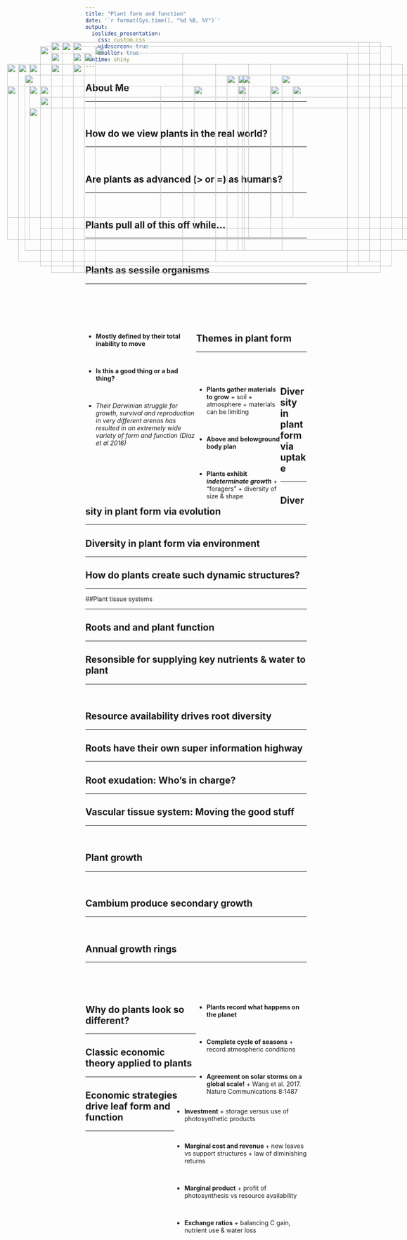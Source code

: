 ```yaml
---
title: "Plant form and function"
date: '`r format(Sys.time(), "%d %B, %Y")`'
output: 
  ioslides_presentation:
    css: custom.css
    widescreen: true
    smaller: true
runtime: shiny
---
```


## About Me
<hr>
<br/>

## How do we view plants in the real world?
<hr>
<br/>

<IMG STYLE="position:absolute; TOP:200px; LEFT:100px; WIDTH:500px; HEIGHT:400px" SRC="images/acacia.jpg">

<IMG STYLE="position:absolute; TOP:250px; LEFT:650px; WIDTH:400px; HEIGHT:300px" SRC="images/urban.png">

## Are plants as advanced (> or =) as humans?
<hr>
<br/>

<IMG STYLE="position:absolute; TOP:200px; LEFT:200px; WIDTH:700px; HEIGHT:450px" SRC="images/whatplantsdo.jpg">

## Plants pull all of this off while...
<hr>
<br/>

<IMG STYLE="position:absolute; TOP:250px; LEFT:125px; WIDTH:400px; HEIGHT:300px" SRC="images/baby-groot.jpeg">

<IMG STYLE="position:absolute; TOP:250px; LEFT:575px; WIDTH:400px; HEIGHT:300px" SRC="images/ent_lor.jpg">

## Plants as sessile organisms
<hr>
<br/>
<br/>
<br/>
<br/>

<div style="float: left; width: 50%;">

* **Mostly defined by their total inability to move**

<br/>

* **Is this a good thing or a bad thing?**

<br/>

* *Their Darwinian struggle for growth, survival and reproduction in very different arenas has resulted in an extremely wide variety of form and function (Diaz et al 2016)*

</div>

<IMG STYLE="position:absolute; TOP:225px; LEFT:575px; WIDTH:400px; HEIGHT:400px" SRC="images/plantscool.png">

## Themes in plant form
<hr>
<br/>
<br/>

<div style="float: left; width: 38%;">

* **Plants gather materials to grow**
      + soil
      + atmosphere
      + materials can be limiting

<br/> 

* **Above and belowground body plan**
  
<br/> 

* **Plants exhibit _indeterminate growth_**
      + "foragers"
      + diversity of size & shape

</div>

<IMG STYLE="position:absolute; TOP:250px; LEFT:475px; WIDTH:600px; HEIGHT:325px" SRC="images/raunkiaer.jpg">

## Diversity in plant form via uptake
<hr>

<IMG STYLE="position:absolute; TOP:300px; LEFT:100px; WIDTH:900px; HEIGHT:300px" SRC="images/areavolume.png">

## Diversity in plant form via evolution
<hr>

<IMG STYLE="position:absolute; TOP:275px; LEFT:125px; WIDTH:800px; HEIGHT:300px" SRC="images/angioradiation.png">

## Diversity in plant form via environment
<hr>

<IMG STYLE="position:absolute; TOP:160px; LEFT:125px; WIDTH:800px; HEIGHT:500px" SRC="images/leafsize.jpg">

## How do plants create such dynamic structures?
<hr>

<IMG STYLE="position:absolute; TOP:150px; LEFT:150px; WIDTH:700px; HEIGHT:500px" SRC="images/cell_types.png">

##Plant tissue systems
<hr>

<IMG STYLE="position:absolute; TOP:200px; LEFT:50px; WIDTH:600px; HEIGHT:400px" SRC="images/plant_tissues.jpg">

<IMG STYLE="position:absolute; TOP:250px; LEFT:700px; WIDTH:300px; HEIGHT:300px" SRC="images/tissue_structure.jpg">

## Roots and and plant function
<hr>

<IMG STYLE="position:absolute; TOP:150px; LEFT:175px; WIDTH:700px; HEIGHT:500px" SRC="images/root_roles.jpg">

## Resonsible for supplying key nutrients & water to plant
<hr>
<br/>

<IMG STYLE="position:absolute; TOP:250px; LEFT:50px; WIDTH:600px; HEIGHT:300px" SRC="images/rootuptake.jpg">

<IMG STYLE="position:absolute; TOP:225px; LEFT:675px; WIDTH:400px; HEIGHT:400px" SRC="images/roottip.png">

## Resource availability drives root diversity
<hr>

<IMG STYLE="position:absolute; TOP:150px; LEFT:200px; WIDTH:700px; HEIGHT:500px" SRC="images/rootsystems1.jpg">

## Roots have their own super information highway
<hr>

<IMG STYLE="position:absolute; TOP:200px; LEFT:150px; WIDTH:800px; HEIGHT:400px" SRC="images/plants-fungi.jpg">

## Root exudation: Who's in charge?
<hr>

<IMG STYLE="position:absolute; TOP:160px; LEFT:250px; WIDTH:600px; HEIGHT:500px" SRC="images/exudates.jpg">

## Vascular tissue system: Moving the good stuff
<hr>
<br/>

<IMG STYLE="position:absolute; TOP:150px; LEFT:150px; WIDTH:750px; HEIGHT:500px" SRC="images/vascular_tissues.png">


## Plant growth
<hr>
<br/>

<IMG STYLE="position:absolute; TOP:175px; LEFT:150px; WIDTH:300px; HEIGHT:500px" SRC="images/root_growth.jpg">

<IMG STYLE="position:absolute; TOP:225px; LEFT:550px; WIDTH:500px; HEIGHT:400px" SRC="images/meristem.jpg">

## Cambium produce secondary growth
<hr>
<br/>

<IMG STYLE="position:absolute; TOP:225px; LEFT:90px; WIDTH:500px; HEIGHT:400px" SRC="images/vascular_cambium.jpg">

<IMG STYLE="position:absolute; TOP:225px; LEFT:585px; WIDTH:400px; HEIGHT:400px" SRC="images/woodgrowth.jpg">

## Annual growth rings
<hr>
<br/>
<br/>
<br/>

<IMG STYLE="position:absolute; TOP:200px; LEFT:75px; WIDTH:450px; HEIGHT:450px" SRC="images/growthrings.png">

<div style="float: right; width: 50%;">
* **Plants record what happens on the planet**

<br/>

* **Complete cycle of seasons**
        + record atmospheric conditions

<br/>

* **Agreement on solar storms on a global scale!**
        + Wang et al. 2017. Nature Communications 8:1487
 </div> 
 
## Why do plants look so different?
<hr>

<IMG STYLE="position:absolute; TOP:175px; LEFT:225px; WIDTH:600px; HEIGHT:500px" SRC="images/forest.jpg">
      
## Classic economic theory applied to plants
<hr>

<div style="float: right; width: 60%;">

* **Investment**
      + storage versus use of photosynthetic products

<br/>

* **Marginal cost and revenue **
      + new leaves vs support structures 
      + law of diminishing returns
      
<br/>

* **Marginal product**
      + profit of photosynthesis vs resource availability
      
<br/>

* **Exchange ratios** 
      + balancing C gain, nutrient use & water loss
 </div>     
      
<IMG STYLE="position:absolute; TOP:250px; LEFT:100px; WIDTH:300px; HEIGHT:300px" SRC="images/leafdollar.png">

## Economic strategies drive leaf form and function
<hr>
<br/>

<IMG STYLE="position:absolute; TOP:175px; LEFT:200px; WIDTH:700px; HEIGHT:500px" SRC="images/spectrum_plantform.jpg">
